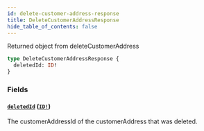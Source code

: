 ```yaml
---
id: delete-customer-address-response
title: DeleteCustomerAddressResponse
hide_table_of_contents: false
---
```



Returned object from deleteCustomerAddress

```graphql
type DeleteCustomerAddressResponse {
  deletedId: ID!
}
```


### Fields

#### [`deletedId`](#) ([`ID!`](/demand/api/graphql-admin/reference/scalars/id))

The customerAddressId of the customerAddress that was deleted.




